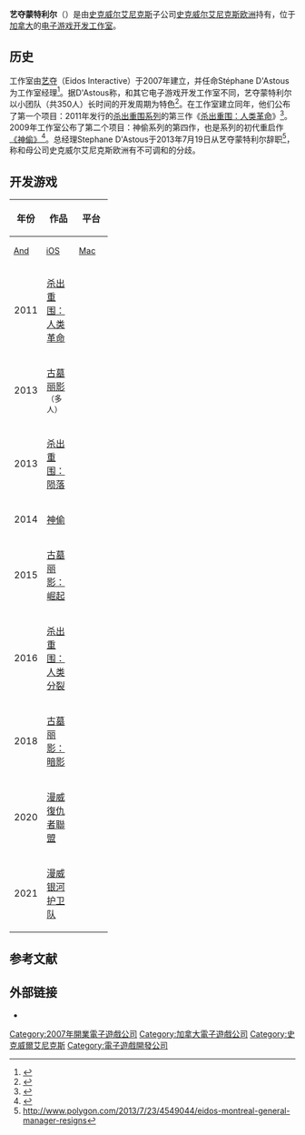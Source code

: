 {{NoteTA
| G1=Games
| 1=zh-cn:杀出重围; zh-tw:駭客入侵;
| 2=zh-cn:古墓丽影; zh-hk:盜墓者羅拉; zh-tw:古墓奇兵;
}}
{{Infobox company
| name = 艺夺蒙特利尔
| logo = Eidos-Montréal logo.svg
| caption =
| type = [[史克威尔艾尼克斯|史克威尔艾尼克斯]]的[[子公司|子公司]]
| location = 加拿大[[魁北克|魁北克]][[蒙特利尔|蒙特利尔]]
| industry = [[电子游戏产业|电脑与电子游戏]]
| founded = {{Start date and age|df=yes|2007|03|30}}
| num_employees = 500
| products = [[杀出重围系列|杀出重围系列]]<br>{{link-en|神偷系列|Thief_(series)}}
| parent = [[Eidos_Interactive|Eidos Interactive]]（2007－2009）<br />[[史克威尔艾尼克斯|史克威尔艾尼克斯]]（2009－）
| homepage = {{URL|http://www.eidosmontreal.com/}}
}}
'''艺夺蒙特利尔'''（{{lang-fr|Eidos Montréal}}）是由[[史克威尔艾尼克斯|史克威尔艾尼克斯]]子公司[[史克威尔艾尼克斯欧洲|史克威尔艾尼克斯欧洲]]持有，位于[[加拿大|加拿大]]的[[电子游戏|电子游戏]][[电子游戏开发者|开发工作室]]。

==历史==
工作室由[[Eidos|艺夺]]（Eidos Interactive）于2007年建立，并任命Stéphane D'Astous为工作室经理<ref>{{Cite news |first=Michael |last=French |url=http://www.develop-online.net/news/28857/Eidos-Montreal-officially-opens |title=Eidos Montreal officially opens |work=[[Develop_(magazine)|Develop]] |date=2007-11-26 |accessdate=2012-06-05 |deadurl=yes |archiveurl=https://web.archive.org/web/20130728145028/http://www.develop-online.net/news/28857/Eidos-Montreal-officially-opens |archivedate=2013年7月28日 |df= }}</ref>。据D'Astous称，和其它电子游戏开发工作室不同，艺夺蒙特利尔以小团队（共350人）长时间的开发周期为特色<ref>{{Cite news |url=http://www.develop-online.net/features/107/QA-Stephane-DAstous-Eidos-Montreal |title=Q&A: Stephane D'Astous, Eidos Montreal |work=[[Develop_(magazine)|Develop]] |date=2007-11-30 |accessdate=2012-06-05 |deadurl=yes |archiveurl=https://web.archive.org/web/20120722103937/http://www.develop-online.net/features/107/QA-Stephane-DAstous-Eidos-Montreal |archivedate=2012-07-22 }}</ref>。在工作室建立同年，他们公布了第一个项目：2011年发行的[[杀出重围系列|杀出重围系列]]的第三作《[[杀出重围：人类革命|杀出重围：人类革命]]》<ref>{{Cite news |first=Justin |last=Mann |url=http://www.techspot.com/news/28003-deus-ex-3-rumors-confirmed.html |title=Deus Ex 3 rumors confirmed |publisher=[[TechSpot|TechSpot]] |date=2007-11-26 |accessdate=2012-06-05 |archive-date=2018-07-24 |archive-url=https://web.archive.org/web/20180724183606/https://www.techspot.com/news/28003-deus-ex-3-rumors-confirmed.html |dead-url=no }}</ref>。2009年工作室公布了第二个项目：神偷系列的第四作，也是系列的初代重启作[[神偷_(游戏)|《神偷》]]<ref>{{Cite news |first=Brian |last=Crecente |authorlink=Brian Crecente |url=http://kotaku.com/5248907/thief-4-its-official |title=Thief 4: It’s Official |publisher=[[Kotaku|Kotaku]] |date=2009-05-11 |accessdate=2012-06-05 |archive-date=2017-12-11 |archive-url=https://web.archive.org/web/20171211224519/https://kotaku.com/5248907/thief-4-its-official |dead-url=no }}</ref>。总经理Stephane D'Astous于2013年7月19日从艺夺蒙特利尔辞职<ref>http://www.polygon.com/2013/7/23/4549044/eidos-montreal-general-manager-resigns</ref>，称和母公司史克威尔艾尼克斯欧洲有不可调和的分歧。

== 开发游戏 ==

{| class="wikitable"
! rowspan="2" | 年份
! rowspan="2" | 作品
! colspan="12" | 平台
|-
! style="width:3em; font-size:90%" | [[Android|And]]
! style="width:3em; font-size:90%" | [[iOS|iOS]]
! style="width:3em; font-size:90%" | [[Mac_OS|Mac]]
! style="width:3em; font-size:90%" | [[PlayStation_3|PS3]]
! style="width:3em; font-size:90%" | [[PlayStation_4|PS4]]
! style="width:3em; font-size:90%" | [[PlayStation_5|PS5]]
! style="width:3em; font-size:90%" | [[Wii_U|Wii U]]
! style="width:3em; font-size:90%" | [[任天堂Switch|NS]]
! style="width:3em; font-size:90%" | [[Microsoft_Windows|Win]]
! style="width:3em; font-size:90%" | [[Xbox_360|X360]]
! style="width:3em; font-size:90%" | [[Xbox_One|Xbox1]]
! style="width:3em; font-size:90%" | [[Xbox_Series_X/S|XSX/S]]
|-
| 2011
| [[杀出重围：人类革命|杀出重围：人类革命]]
| {{No}}
| {{No}}
| {{Yes}}
| {{Yes}}
| {{No}}
| {{No}}
| {{Yes}}
| {{No}}
| {{Yes}}
| {{Yes}}
| {{No}}
| {{No}}
|-
| 2013
| [[古墓丽影_(2013年游戏)|古墓丽影]]<small>（多人）</small>
| {{No}}
| {{No}}
| {{Yes}}
| {{Yes}}
| {{Yes}}
| {{No}}
| {{No}}
| {{No}}
| {{Yes}}
| {{Yes}}
| {{Yes}}
| {{No}}
|-
| 2013
| [[杀出重围：陨落|杀出重围：陨落]]
| {{Yes}}
| {{Yes}}
| {{No}}
| {{No}}
| {{No}}
| {{No}}
| {{No}}
| {{No}}
| {{Yes}}
| {{No}}
| {{No}}
| {{No}}
|-
| 2014
| [[神偷_(2014年遊戲)|神偷]]
| {{No}}
| {{No}}
| {{No}}
| {{Yes}}
| {{Yes}}
| {{No}}
| {{No}}
| {{No}}
| {{Yes}}
| {{Yes}}
| {{Yes}}
| {{No}}
|-
| 2015
| [[盜墓者羅拉：崛起|古墓丽影：崛起]]
| {{No}}
| {{No}}
| {{Yes}}
| {{No}}
| {{Yes}}
| {{No}}
| {{No}}
| {{No}}
| {{Yes}}
| {{Yes}}
| {{Yes}}
| {{No}}
|-
| 2016
| [[杀出重围：人类分裂|杀出重围：人类分裂]]
| {{No}}
| {{No}}
| {{No}}
| {{No}}
| {{Yes}}
| {{No}}
| {{No}}
| {{No}}
| {{Yes}}
| {{No}}
| {{Yes}}
| {{No}}
|-
| 2018
| [[古墓丽影：暗影|古墓丽影：暗影]]
| {{No}}
| {{No}}
| {{Yes}}
| {{No}}
| {{Yes}}
| {{No}}
| {{No}}
| {{No}}
| {{Yes}}
| {{No}}
| {{Yes}}
| {{Yes}}
|-
| 2020
| [[漫威復仇者聯盟|漫威復仇者聯盟]]
| {{No}}
| {{No}}
| {{No}}
| {{No}}
| {{Yes}}
| {{Yes}}
| {{No}}
| {{No}}
| {{Yes}}
| {{No}}
| {{Yes}}
| {{Yes}}
|-
| 2021
| [[漫威银河护卫队|漫威银河护卫队]]
| {{No}}
| {{No}}
| {{No}}
| {{No}}
| {{Yes}}
| {{Yes}}
| {{No}}
| {{Yes}}
| {{Yes}}
| {{No}}
| {{Yes}}
| {{Yes}}
|}

== 参考文献 ==
{{Reflist}}

== 外部链接 ==
* {{Official|http://www.eidosmontreal.com/}}

{{Square Enix}}
{{杀出重围系列}}

{{DEFAULTSORT:Eidos Montreal}}
[[Category:2007年開業電子遊戲公司|Category:2007年開業電子遊戲公司]]
[[Category:加拿大電子遊戲公司|Category:加拿大電子遊戲公司]]
[[Category:史克威爾艾尼克斯|Category:史克威爾艾尼克斯]]
[[Category:電子遊戲開發公司|Category:電子遊戲開發公司]]